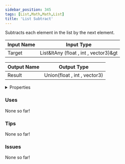 ```yaml
---
sidebar_position: 345
tags: [List,Math,Math,List]
title: 'List Subtract'
---
```


Subtracts each element in the list by the next element.




<EsbSvg />

| Input Name | Input Type |
|-----------|-----------|
| Target | List&ltAny (float , int , vector3)&gt |

| Output Name | Output Type |
|-----------|-----------|
| Result | Union(float , int , vector3) |


<details>
  <summary>Properties</summary>
  <div>
    <div>
    <table>
      <thead>
        <tr>
          <th>Is beta required?</th>
          <th>❌</th>
        </tr>
        <tr>
          <th>Is this chip a trolling risk?</th>
          <th>❌</th>
        </tr>
        <tr>
          <th>Is this chip a role assignment risk?</th>
          <th>❌</th>
        </tr>
        <tr>
          <th>Chip UUID</th>
          <th>20f069cb-30e5-4df8-8e2f-d91f322a83dd</th>
        </tr>
      </thead>
    </table>
    </div>
  </div>
</details>

### Uses

None so far!

### Tips

None so far!

### Issues

None so far!